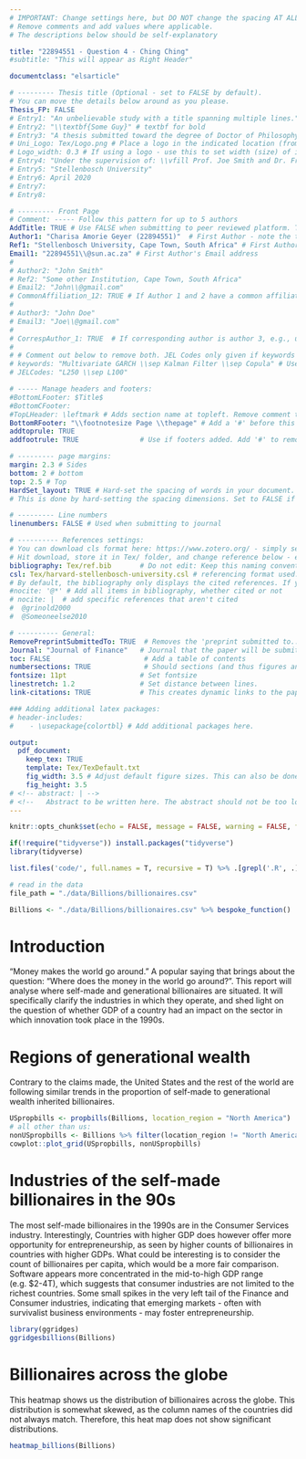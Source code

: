```yaml
---
# IMPORTANT: Change settings here, but DO NOT change the spacing AT ALL.
# Remove comments and add values where applicable.
# The descriptions below should be self-explanatory

title: "22894551 - Question 4 - Ching Ching"
#subtitle: "This will appear as Right Header"

documentclass: "elsarticle"

# --------- Thesis title (Optional - set to FALSE by default).
# You can move the details below around as you please.
Thesis_FP: FALSE
# Entry1: "An unbelievable study with a title spanning multiple lines."
# Entry2: "\\textbf{Some Guy}" # textbf for bold
# Entry3: "A thesis submitted toward the degree of Doctor of Philosophy"
# Uni_Logo: Tex/Logo.png # Place a logo in the indicated location (from your root, e.g. defaults to ~/Tex/Logo.png) and uncomment this line. Leave uncommented for no image
# Logo_width: 0.3 # If using a logo - use this to set width (size) of image
# Entry4: "Under the supervision of: \\vfill Prof. Joe Smith and Dr. Frank Smith"
# Entry5: "Stellenbosch University"
# Entry6: April 2020
# Entry7:
# Entry8:

# --------- Front Page
# Comment: ----- Follow this pattern for up to 5 authors
AddTitle: TRUE # Use FALSE when submitting to peer reviewed platform. This will remove author names.
Author1: "Charisa Amorie Geyer (22894551)"  # First Author - note the thanks message displayed as an italic footnote of first page.
Ref1: "Stellenbosch University, Cape Town, South Africa" # First Author's Affiliation
Email1: "22894551\\@sun.ac.za" # First Author's Email address
# 
# Author2: "John Smith"
# Ref2: "Some other Institution, Cape Town, South Africa"
# Email2: "John\\@gmail.com"
# CommonAffiliation_12: TRUE # If Author 1 and 2 have a common affiliation. Works with _13, _23, etc.
# 
# Author3: "John Doe"
# Email3: "Joe\\@gmail.com"
# 
# CorrespAuthor_1: TRUE  # If corresponding author is author 3, e.g., use CorrespAuthor_3: TRUE
# 
# # Comment out below to remove both. JEL Codes only given if keywords also given.
# keywords: "Multivariate GARCH \\sep Kalman Filter \\sep Copula" # Use \\sep to separate
# JELCodes: "L250 \\sep L100"

# ----- Manage headers and footers:
#BottomLFooter: $Title$
#BottomCFooter:
#TopLHeader: \leftmark # Adds section name at topleft. Remove comment to add it.
BottomRFooter: "\\footnotesize Page \\thepage" # Add a '#' before this line to remove footer.
addtoprule: TRUE
addfootrule: TRUE               # Use if footers added. Add '#' to remove line.

# --------- page margins:
margin: 2.3 # Sides
bottom: 2 # bottom
top: 2.5 # Top
HardSet_layout: TRUE # Hard-set the spacing of words in your document. This will stop LaTeX squashing text to fit on pages, e.g.
# This is done by hard-setting the spacing dimensions. Set to FALSE if you want LaTeX to optimize this for your paper.

# --------- Line numbers
linenumbers: FALSE # Used when submitting to journal

# ---------- References settings:
# You can download cls format here: https://www.zotero.org/ - simply search for your institution. You can also edit and save cls formats here: https://editor.citationstyles.org/about/
# Hit download, store it in Tex/ folder, and change reference below - easy.
bibliography: Tex/ref.bib       # Do not edit: Keep this naming convention and location.
csl: Tex/harvard-stellenbosch-university.csl # referencing format used.
# By default, the bibliography only displays the cited references. If you want to change this, you can comment out one of the following:
#nocite: '@*' # Add all items in bibliography, whether cited or not
# nocite: |  # add specific references that aren't cited
#  @grinold2000
#  @Someoneelse2010

# ---------- General:
RemovePreprintSubmittedTo: TRUE  # Removes the 'preprint submitted to...' at bottom of titlepage
Journal: "Journal of Finance"   # Journal that the paper will be submitting to, if RemovePreprintSubmittedTo is set to TRUE.
toc: FALSE                       # Add a table of contents
numbersections: TRUE             # Should sections (and thus figures and tables) be numbered?
fontsize: 11pt                  # Set fontsize
linestretch: 1.2                # Set distance between lines.
link-citations: TRUE            # This creates dynamic links to the papers in reference list.

### Adding additional latex packages:
# header-includes:
#    - \usepackage{colortbl} # Add additional packages here.

output:
  pdf_document:
    keep_tex: TRUE
    template: Tex/TexDefault.txt
    fig_width: 3.5 # Adjust default figure sizes. This can also be done in the chunks of the text.
    fig_height: 3.5
# <!-- abstract: | -->
# <!--   Abstract to be written here. The abstract should not be too long and should provide the reader with a good understanding what you are writing about. Academic papers are not like novels where you keep the reader in suspense. To be effective in getting others to read your paper, be as open and concise about your findings here as possible. Ideally, upon reading your abstract, the reader should feel he / she must read your paper in entirety. -->
---
```


<!-- First: Set your default preferences for chunk options: -->

<!-- If you want a chunk's code to be printed, set echo = TRUE. message = FALSE stops R printing ugly package loading details in your final paper too. I also suggest setting warning = FALSE and checking for warnings in R, else you might find ugly warnings in your paper. -->

```r
knitr::opts_chunk$set(echo = FALSE, message = FALSE, warning = FALSE, fig.width = 6, fig.height = 5, fig.pos="H", fig.pos = 'H')

if(!require("tidyverse")) install.packages("tidyverse")
library(tidyverse)

list.files('code/', full.names = T, recursive = T) %>% .[grepl('.R', .)] %>% as.list() %>% walk(~source(.))

# read in the data
file_path = "./data/Billions/billionaires.csv"

Billions <- "./data/Billions/billionaires.csv" %>% bespoke_function()


```


<!-- ############################## -->
<!-- # Start Writing here: -->
<!-- ############################## -->

# Introduction 
"Money makes the world go around." A popular saying that brings about the question: "Where does the money in the world go around?". This report will analyse where self-made and generational billionaires are situated. It will specifically clarify the industries in which they operate, and shed light on the question of whether GDP of a country had an impact on the sector in which innovation took place in the 1990s. 


# Regions of generational wealth
Contrary to the claims made, the United States and the rest of the world are following similar trends in the proportion of self-made to generational wealth inherited billionaires. 
```r
USpropbills <- propbills(Billions, location_region = "North America")
# all other than us: 
nonUSpropbills <- Billions %>% filter(location_region != "North America") %>% propbills_noregion()
cowplot::plot_grid(USpropbills, nonUSpropbills)

```
# Industries of the self-made billionaires in the 90s
The most self-made billionaires in the 1990s are in the Consumer Services industry. Interestingly, 
Countries with higher GDP does however offer more opportunity for entrepreneurship, as seen by higher counts of billionaires in countries with higher GDPs. What could be interesting is to consider the count of billionaires per capita, which would be a more fair comparison. Software appears more concentrated in the mid-to-high GDP range (e.g. $2-4T), which suggests that consumer industries are not limited to the richest countries. Some small spikes in the very left tail of the Finance and Consumer industries, indicating that emerging markets - often with survivalist business environments - may foster entrepreneurship. 

```r
library(ggridges)
ggridgesbillions(Billions)
```
# Billionaires across the globe
This heatmap shows us the distribution of billionaires across the globe. This distribution is somewhat skewed, as the column names of the countries did not always match. Therefore, this heat map does not show significant distributions. 

```r
heatmap_billions(Billions)
```

<!-- \newpage -->

<!-- # References {-} -->

<!-- <div id="refs"></div> -->



